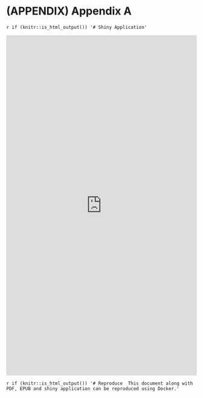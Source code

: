 <!-- `r if (knitr:::is_html_output()) '# References {-}'` -->

# (APPENDIX) Appendix A {-}

`r if (knitr::is_html_output()) '# Shiny Application' `

<embed src="http://cloudrimalaya.ddns.net:3838" height="900px" width="100%">

<script>
  $("document").ready(function(){
    $("#shiny-application").parents('.page-inner').css("max-width", "100%");
    $("#shiny-application>h1:first").hide();
  })
</script>

     
`r if (knitr::is_html_output()) '# Reproduce 
This document along with PDF, EPUB and shiny application can be reproduced using
Docker.'`
